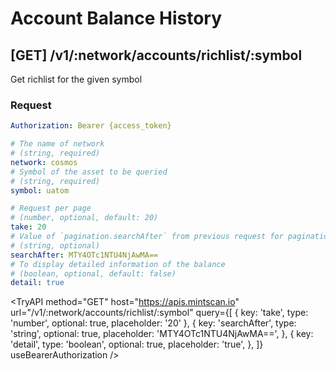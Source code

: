 
# Account Balance History

## **[GET]** /v1/:network/accounts/richlist/:symbol

Get richlist for the given symbol

### Request

```yaml filename="Headers"
Authorization: Bearer {access_token}
```

```yaml filename="Parameters"
# The name of network
# (string, required)
network: cosmos
# Symbol of the asset to be queried
# (string, required)
symbol: uatom
```

```yaml filename="Queries"
# Request per page
# (number, optional, default: 20)
take: 20
# Value of `pagination.searchAfter` from previous request for pagination
# (string, optional)
searchAfter: MTY4OTc1NTU4NjAwMA==
# To display detailed information of the balance
# (boolean, optional, default: false)
detail: true
```

<TryAPI
  method="GET"
  host="https://apis.mintscan.io"
  url="/v1/:network/accounts/richlist/:symbol"
  query={[
    { key: 'take', type: 'number', optional: true, placeholder: '20' },
    {
      key: 'searchAfter',
      type: 'string',
      optional: true,
      placeholder: 'MTY4OTc1NTU4NjAwMA==',
    },
    {
      key: 'detail',
      type: 'boolean',
      optional: true,
      placeholder: 'true',
    },
  ]}
  useBearerAuthorization
/>
